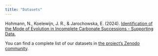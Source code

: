 ```yaml
---
title: "Datasets"
---
```


Hohmann, N., Koelewijn, J. R., & Jarochowska, E. (2024). [Identification of the Mode of Evolution in Incomplete Carbonate Successions - Supporting Data.](https://doi.org/10.17605/OSF.IO/ZBPWA) 

You can find a complete list of our datasets in [the project's Zenodo community](https://zenodo.org/communities/mindthegap/).